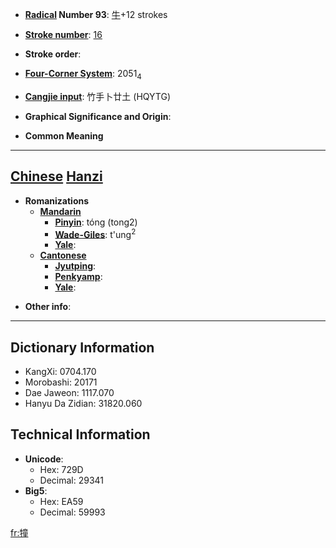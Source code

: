* '''[[Wiktionary:Chinese radical index| Radical]] Number 93''': [[Wiktionary:Chinese radical index 牛|牛]]+12 strokes

* '''[[Wiktionary:Chinese total strokes index|Stroke number]]''': [[Wiktionary:Chinese total strokes index 16|16]]

* '''Stroke order''': 

* '''[[Wiktionary:Chinese four corner index|Four-Corner System]]''': 2051<sub>4</sub>

* '''[[Wiktionary:Chinese Cangjie index|Cangjie input]]''': 竹手卜廿土 (HQYTG)

* '''Graphical Significance and Origin''': 

* '''Common Meaning'''

----

== [[Chinese]] [[Hanzi]] ==

* '''Romanizations'''
** '''[[Mandarin]]'''
*** '''[[Pinyin]]''': tóng (tong2)
*** '''[[Wade-Giles]]''': t'ung<sup>2</sup>
*** '''[[Yale]]''': 
** '''[[Cantonese]]'''
*** '''[[Jyutping]]''':
*** '''[[Penkyamp]]''': 
*** '''[[Yale]]''': 

* '''Other info''': 

----

== Dictionary Information ==

* KangXi: 0704.170
* Morobashi: 20171
* Dae Jaweon: 1117.070
* Hanyu Da Zidian: 31820.060

== Technical Information ==

* '''Unicode''':
** Hex: 729D
** Decimal: 29341
* '''Big5''':
** Hex: EA59
** Decimal: 59993

[[fr:犝]]